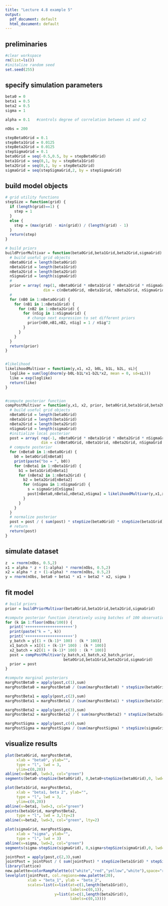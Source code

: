 ```yaml
---
title: "Lecture 4.8 example 5"
output:
  pdf_document: default
  html_document: default
---
```


## preliminaries
```r
#clear workspace
rm(list=ls())
#initalize random seed
set.seed(255)
```

## specify simulation parameters
```r
beta0 = 0
beta1 = 0.5
beta2 = 0.5
sigma = 1

alpha = 0.1   #controls degree of correlation between x1 and x2

nObs = 200

stepBeta0Grid = 0.1
stepBeta1Grid = 0.0125
stepBeta2Grid = 0.0125
stepSigmaGrid = 0.1
beta0Grid = seq(-0.5,0.5, by = stepBeta0Grid)
beta1Grid = seq(0,1, by = stepBeta1Grid)
beta2Grid = seq(0,1, by = stepBeta2Grid)
sigmaGrid = seq(stepSigmaGrid,2, by = stepSigmaGrid)
```

## build model objects
```r
# grid utility functions
stepSize = function(grid) {
  if (length(grid)==1) {
    step = 1
  }
  else {
    step = (max(grid) - min(grid)) / (length(grid) - 1)
  }
  return(step)
}

# build priors 
buildPriorMultivar = function(beta0Grid,beta1Grid,beta2Grid,sigmaGrid) {
  # build useful grid objects
  nBeta0Grid = length(beta0Grid)
  nBeta1Grid = length(beta1Grid)
  nBeta2Grid = length(beta2Grid)
  nSigmaGrid = length(sigmaGrid)
  #
  prior = array( rep(1, nBeta0Grid * nBeta1Grid * nBeta2Grid * nSigmaGrid ),
                 dim = c(nBeta0Grid, nBeta1Grid, nBeta2Grid, nSigmaGrid ))
  #
  for (nB0 in 1:nBeta0Grid) {
    for (nB1 in 1:nBeta1Grid) {
      for (nB2 in 1:nBeta2Grid) {
        for (nSig in 1:nSigmaGrid) {
          # change next expression to set different priors
          prior[nB0,nB1,nB2, nSig] = 1 / nSig^2
        }
      }
    }
  }
  return(prior)
}


#likelihood
likelihoodMultivar = function(y,x1, x2, b0L, b1L, b2L, sL){
  loglike = sum(log(dnorm(y-b0L-b1L*x1-b2L*x2, mean = 0, sd=sL)))
  like = exp(loglike)
  return(like)
}


#compute posterior function 
compPostMultivar = function(y,x1, x2, prior, beta0Grid,beta1Grid,beta2Grid,sigmaGrid) {
  # build useful grid objects
  nBeta0Grid = length(beta0Grid)
  nBeta1Grid = length(beta1Grid)
  nBeta2Grid = length(beta2Grid)
  nSigmaGrid = length(sigmaGrid)
  #initialize local posterior
  post = array( rep(-1, nBeta0Grid * nBeta1Grid * nBeta2Grid * nSigmaGrid ),
                dim = c(nBeta0Grid, nBeta1Grid, nBeta2Grid, nSigmaGrid ))
  # compute posterior
  for (nBeta0 in 1:nBeta0Grid) {
    b0 = beta0Grid[nBeta0]
    print(paste("bo = ", b0))
    for (nBeta1 in 1:nBeta1Grid) {
      b1 = beta1Grid[nBeta1]
      for (nBeta2 in 1:nBeta2Grid) {
        b2 = beta2Grid[nBeta2]
        for (nSigma in 1:nSigmaGrid) {
          s = sigmaGrid[nSigma]
          post[nBeta0,nBeta1,nBeta2,nSigma] = likelihoodMultivar(y,x1,x2,b0,b1,b2,s) * prior[nBeta0,nBeta1,nBeta2,nSigma]
        }
      }
    }
  }
  # normalize posterior
  post = post / ( sum(post) * stepSize(beta0Grid) * stepSize(beta1Grid) * stepSize(beta2Grid) * stepSize(sigmaGrid)) 
  # return
  return(post)
}

```

## simulate dataset
```r
z  = rnorm(nObs, 0.5,2)
x1 = alpha * z + (1-alpha) * rnorm(nObs, 0.5,2)
x2 = alpha * z + (1-alpha) * rnorm(nObs, 0.5,2) 
y = rnorm(nObs, beta0 + beta1 * x1 + beta2 * x2, sigma )
```

## fit model
```r
# build priors
prior = buildPriorMultivar(beta0Grid,beta1Grid,beta2Grid,sigmaGrid)

#compute posterior function iteratively using batches of 100 observations
for (k in 1:floor(nObs/100)) {
  print('+++++++++++++++++++++')
  print(paste("k = ", k))
  print('+++++++++++++++++++++')
  y_batch = y[(1 + (k-1)* 100) : (k * 100)]
  x1_batch = x1[(1 + (k-1)* 100) : (k * 100)]
  x2_batch = x2[(1 + (k-1)* 100) : (k * 100)]
  post = compPostMultivar(y_batch,x1_batch,x2_batch,prior, 
                          beta0Grid,beta1Grid,beta2Grid,sigmaGrid)
  prior = post
}

#compute marginal posteriors
margPostBeta0 = apply(post,c(1),sum)
margPostBeta0 = margPostBeta0 / (sum(margPostBeta0) * stepSize(beta0Grid))

margPostBeta1 = apply(post,c(2),sum)
margPostBeta1 = margPostBeta1 / (sum(margPostBeta1) * stepSize(beta1Grid))

margPostBeta2 = apply(post,c(3),sum)
margPostBeta2 = margPostBeta2 / ( sum(margPostBeta2) * stepSize(beta2Grid))

margPostSigma = apply(post,c(4),sum)
margPostSigma = margPostSigma / (sum(margPostSigma) * stepSize(sigmaGrid))
```


## visualize results
```r
plot(beta0Grid, margPostBeta0,
     xlab = "beta0", ylab="",
     type = "l", lwd = 3,
     ylim=c(0,20))
abline(v=beta0, lwd=3, col="green")
segments(beta0-stepSize(beta0Grid), 0,beta0+stepSize(beta0Grid),0, lwd=9, col="blue" )
```

```r
plot(beta1Grid, margPostBeta1,
     xlab = "beta1, beta 2", ylab="",
     type = "l", lwd = 3,
     ylim=c(0,20))
abline(v=beta1, lwd=3, col="green")
points(beta1Grid, margPostBeta2,
     type = "l", lwd = 3,lty=2)
abline(v=beta2, lwd=3, col="green", lty=2)
```

```r
plot(sigmaGrid, margPostSigma,
     xlab = "sigma", ylab="",
     type = "l", lwd = 3)
abline(v=sigma, lwd=2, col="green")
segments(sigma-stepSize(sigmaGrid), 0,sigma+stepSize(sigmaGrid),0, lwd=9, col="blue" )
```

```r
jointPost = apply(post,c(2,3),sum)
jointPost = jointPost / ( sum(jointPost) * stepSize(beta1Grid) * stepSize(beta2Grid))
library(lattice)
new.palette=colorRampPalette(c("white","red","yellow","white"),space="rgb")
levelplot(jointPost, col.regions=new.palette(20),
          xlab = "beta_1", ylab = "beta_2",
          scales=list(x=list(at=c(1,length(beta1Grid)), 
                             labels=c(0,1)),
                      y=list(at=c(1,length(beta2Grid)), 
                             labels=c(0,1))))
```

